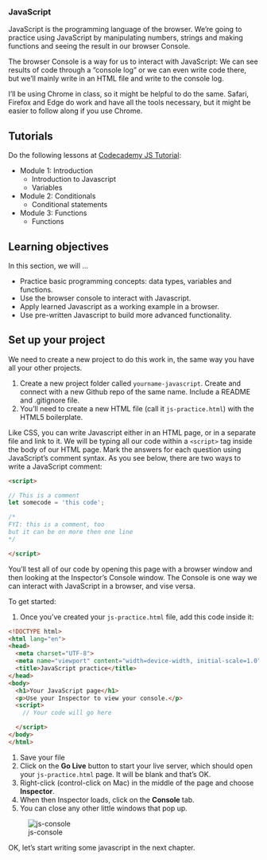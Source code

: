 ### JavaScript

JavaScript is the programming language of the browser. We're going to practice using JavaScript by manipulating numbers, strings and making functions and seeing the result in our browser Console.

The browser Console is a way for us to interact with JavaScript: We can see results of code through a "console log" or we can even write code there, but we'll mainly write in an HTML file and write to the console log.

I'll be using Chrome in class, so it might be helpful to do the same. Safari, Firefox and Edge do work and have all the tools necessary, but it might be easier to follow along if you use Chrome.

## Tutorials


Do the following lessons at [Codecademy JS Tutorial](https://www.codecademy.com/learn/introduction-to-javascript):

- Module 1: Introduction
  - Introduction to Javascript
  - Variables
- Module 2: Conditionals
  - Conditional statements
- Module 3: Functions
  - Functions

## Learning objectives

In this section, we will ...

- Practice basic programming concepts: data types, variables and functions.
- Use the browser console to interact with Javascript.
- Apply learned Javascript as a working example in a browser.
- Use pre-written Javascript to build more advanced functionality.

## Set up your project

We need to create a new project to do this work in, the same way you have all your other projects.

1. Create a new project folder called `yourname-javascript`. Create and connect with a new Github repo of the same name. Include a README and .gitignore file.
1. You'll need to create a new HTML file (call it `js-practice.html`) with the HTML5 boilerplate.

Like CSS, you can write Javascript either in an HTML page, or in a separate file and link to it. We will be typing all our code within a `<script>` tag inside the body of our HTML page. Mark the answers for each question using JavaScript's comment syntax. As you see below, there are two ways to write a JavaScript comment:

```html
<script>

// This is a comment
let somecode = 'this code';

/*
FYI: this is a comment, too
but it can be on more then one line
*/

</script>
```

You'll test all of our code by opening this page with a browser window and then looking at the Inspector's Console window. The Console is one way we can interact with JavaScript in a browser, and vise versa.

To get started:

1. Once you've created your `js-practice.html` file, add this code inside it:

```html
<!DOCTYPE html>
<html lang="en">
<head>
  <meta charset="UTF-8">
  <meta name="viewport" content="width=device-width, initial-scale=1.0">
  <title>JavaScript practice</title>
</head>
<body>
  <h1>Your JavaScript page</h1>
  <p>Use your Inspector to view your console.</p>
  <script>
    // Your code will go here

  </script>
</body>
</html>
```

1. Save your file
1. Click on the **Go Live** button to start your live server, which should open your `js-practice.html` page. It will be blank and that's OK.
1. Right-click (control-click on Mac) in the middle of the page and choose **Inspector**.
1. When then Inspector loads, click on the **Console** tab.
1. You can close any other little windows that pop up.

![js-console](images/js-console.gif)

OK, let's start writing some javascript in the next chapter.

